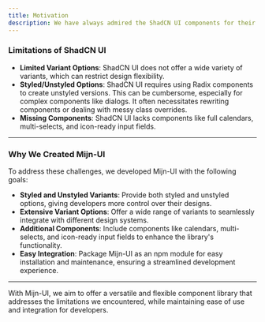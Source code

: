 ```yaml
---
title: Motivation
description: We have always admired the ShadCN UI components for their elegance and functionality. However, as we integrated ShadCN into our projects, we encountered some challenges that led us to develop our own solution.
---
```


### Limitations of ShadCN UI

- **Limited Variant Options**: ShadCN UI does not offer a wide variety of variants, which can restrict design flexibility.
- **Styled/Unstyled Options**: ShadCN UI requires using Radix components to create unstyled versions. This can be cumbersome, especially for complex components like dialogs. It often necessitates rewriting components or dealing with messy class overrides.
- **Missing Components**: ShadCN UI lacks components like full calendars, multi-selects, and icon-ready input fields.

---

### Why We Created Mijn-UI

To address these challenges, we developed Mijn-UI with the following goals:

- **Styled and Unstyled Variants**: Provide both styled and unstyled options, giving developers more control over their designs.
- **Extensive Variant Options**: Offer a wide range of variants to seamlessly integrate with different design systems.
- **Additional Components**: Include components like calendars, multi-selects, and icon-ready input fields to enhance the library's functionality.
- **Easy Integration**: Package Mijn-UI as an npm module for easy installation and maintenance, ensuring a streamlined development experience.

---

With Mijn-UI, we aim to offer a versatile and flexible component library that addresses the limitations we encountered, while maintaining ease of use and integration for developers.
